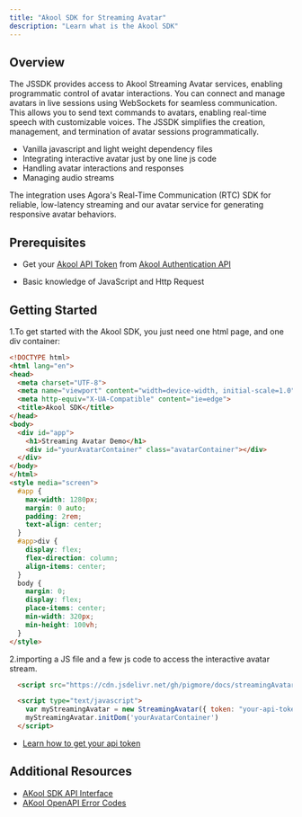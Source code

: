```yaml
---
title: "Akool SDK for Streaming Avatar"
description: "Learn what is the Akool SDK"
---
```


## Overview

The JSSDK provides access to Akool Streaming Avatar services, enabling programmatic control of avatar interactions. You can connect and manage avatars in live sessions using WebSockets for seamless communication. This allows you to send text commands to avatars, enabling real-time speech with customizable voices. The JSSDK simplifies the creation, management, and termination of avatar sessions programmatically.

- Vanilla javascript and light weight dependency files
- Integrating interactive avatar just by one line js code
- Handling avatar interactions and responses
- Managing audio streams

The integration uses Agora's Real-Time Communication (RTC) SDK for reliable, low-latency streaming and our avatar service for generating responsive avatar behaviors.

## Prerequisites

- Get your [Akool API Token](https://www.akool.com) from [Akool Authentication API](/authentication/usage#get-the-token)

- Basic knowledge of JavaScript and Http Request

## Getting Started

1.To get started with the Akool SDK, you just need one html page, and one div container:

```html
<!DOCTYPE html>
<html lang="en">
<head>
  <meta charset="UTF-8">
  <meta name="viewport" content="width=device-width, initial-scale=1.0">
  <meta http-equiv="X-UA-Compatible" content="ie=edge">
  <title>Akool SDK</title>
</head>
<body>
  <div id="app">
    <h1>Streaming Avatar Demo</h1>
    <div id="yourAvatarContainer" class="avatarContainer"></div>
  </div>
</body>
</html>
<style media="screen">
  #app {
    max-width: 1280px;
    margin: 0 auto;
    padding: 2rem;
    text-align: center;
  }
  #app>div {
    display: flex;
    flex-direction: column;
    align-items: center;
  }
  body {
    margin: 0;
    display: flex;
    place-items: center;
    min-width: 320px;
    min-height: 100vh;
  }
</style>
```
2.importing a JS file and a few js code to access the interactive avatar stream.

```html
  <script src="https://cdn.jsdelivr.net/gh/pigmore/docs/streamingAvatar-min.js"></script>
```
```html
  <script type="text/javascript">
    var myStreamingAvatar = new StreamingAvatar({ token: "your-api-token" })
    myStreamingAvatar.initDom('yourAvatarContainer')
  </script>
```
- [Learn how to get your api token](/authentication/usage#get-the-token)

## Additional Resources
- [AKool SDK API Interface](/implementation-guide/jssdk-api)
- [AKool OpenAPI Error Codes](/ai-tools-suite/live-avatar#response-code-description)

